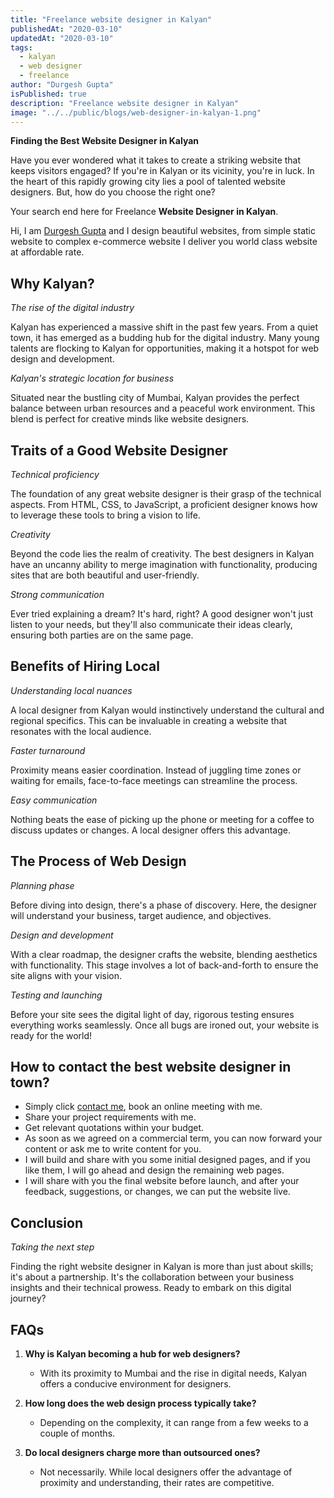 ```yaml
---
title: "Freelance website designer in Kalyan"
publishedAt: "2020-03-10"
updatedAt: "2020-03-10"
tags:
  - kalyan
  - web designer
  - freelance
author: "Durgesh Gupta"
isPublished: true
description: "Freelance website designer in Kalyan"
image: "../../public/blogs/web-designer-in-kalyan-1.png"
---
```


**Finding the Best Website Designer in Kalyan**

Have you ever wondered what it takes to create a striking website that keeps visitors engaged? If you're in Kalyan or its vicinity, you're in luck. In the heart of this rapidly growing city lies a pool of talented website designers. But, how do you choose the right one?

Your search end here for Freelance **Website Designer in Kalyan**.

Hi, I am [Durgesh Gupta](https://durgeshgupta.com) and I design beautiful websites, from simple static website to complex e-commerce website I deliver you world class website at affordable rate.

## Why Kalyan?

_The rise of the digital industry_

Kalyan has experienced a massive shift in the past few years. From a quiet town, it has emerged as a budding hub for the digital industry. Many young talents are flocking to Kalyan for opportunities, making it a hotspot for web design and development.

_Kalyan's strategic location for business_

Situated near the bustling city of Mumbai, Kalyan provides the perfect balance between urban resources and a peaceful work environment. This blend is perfect for creative minds like website designers.

## Traits of a Good Website Designer

_Technical proficiency_

The foundation of any great website designer is their grasp of the technical aspects. From HTML, CSS, to JavaScript, a proficient designer knows how to leverage these tools to bring a vision to life.

_Creativity_

Beyond the code lies the realm of creativity. The best designers in Kalyan have an uncanny ability to merge imagination with functionality, producing sites that are both beautiful and user-friendly.

_Strong communication_

Ever tried explaining a dream? It's hard, right? A good designer won't just listen to your needs, but they'll also communicate their ideas clearly, ensuring both parties are on the same page.

## Benefits of Hiring Local

_Understanding local nuances_

A local designer from Kalyan would instinctively understand the cultural and regional specifics. This can be invaluable in creating a website that resonates with the local audience.

_Faster turnaround_

Proximity means easier coordination. Instead of juggling time zones or waiting for emails, face-to-face meetings can streamline the process.

_Easy communication_

Nothing beats the ease of picking up the phone or meeting for a coffee to discuss updates or changes. A local designer offers this advantage.

## The Process of Web Design

_Planning phase_

Before diving into design, there's a phase of discovery. Here, the designer will understand your business, target audience, and objectives.

_Design and development_

With a clear roadmap, the designer crafts the website, blending aesthetics with functionality. This stage involves a lot of back-and-forth to ensure the site aligns with your vision.

_Testing and launching_

Before your site sees the digital light of day, rigorous testing ensures everything works seamlessly. Once all bugs are ironed out, your website is ready for the world!

## How to contact the best website designer in town?

- Simply click [contact me](https://durgeshgupta.com/contact), book an online meeting with me.
- Share your project requirements with me.
- Get relevant quotations within your budget.
- As soon as we agreed on a commercial term, you can now forward your content or ask me to write content for you.
- I will build and share with you some initial designed pages, and if you like them, I will go ahead and design the remaining web pages.
- I will share with you the final website before launch, and after your feedback, suggestions, or changes, we can put the website live.

## Conclusion

_Taking the next step_

Finding the right website designer in Kalyan is more than just about skills; it's about a partnership. It's the collaboration between your business insights and their technical prowess. Ready to embark on this digital journey?

## FAQs

1. **Why is Kalyan becoming a hub for web designers?**

   - With its proximity to Mumbai and the rise in digital needs, Kalyan offers a conducive environment for designers.

2. **How long does the web design process typically take?**

   - Depending on the complexity, it can range from a few weeks to a couple of months.

3. **Do local designers charge more than outsourced ones?**

   - Not necessarily. While local designers offer the advantage of proximity and understanding, their rates are competitive.
